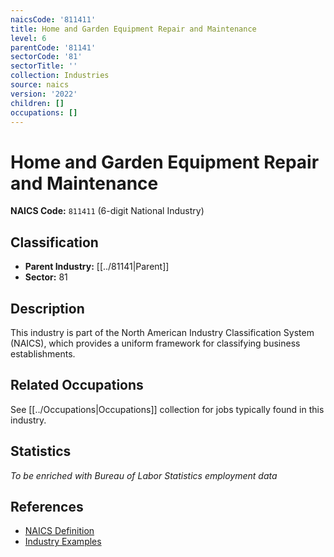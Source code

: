 ```yaml
---
naicsCode: '811411'
title: Home and Garden Equipment Repair and Maintenance
level: 6
parentCode: '81141'
sectorCode: '81'
sectorTitle: ''
collection: Industries
source: naics
version: '2022'
children: []
occupations: []
---
```

# Home and Garden Equipment Repair and Maintenance

**NAICS Code:** `811411` (6-digit National Industry)

## Classification

- **Parent Industry:** [[../81141|Parent]]
- **Sector:** 81

## Description

This industry is part of the North American Industry Classification System (NAICS), which provides a uniform framework for classifying business establishments.

## Related Occupations

See [[../Occupations|Occupations]] collection for jobs typically found in this industry.

## Statistics

*To be enriched with Bureau of Labor Statistics employment data*

## References

- [NAICS Definition](https://www.census.gov/naics/)
- [Industry Examples](https://www.census.gov/naics/2022NAICS/)
